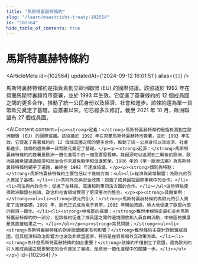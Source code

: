 ```yaml
---
title: "馬斯特裏赫特條約"
slug: "/learn/maastricht-treaty-102564"
id: "102564"
hide_table_of_contents: true
---
```



# 馬斯特裏赫特條約

<ArticleMeta id={102564} updatedAt={'2024-09-12 16:01:51'} alias={`[]`} />
<div className='border-solid border-b border-t-0 my-4 border-[var(--ifm-color-gray-300)]' />

馬斯特裏赫特條約是指負責創立歐洲聯盟 (EU) 的國際協議。該協議於 1992 年在荷蘭馬斯特裏赫特市簽署，並於 1993 年生效。它促進了簽署條約的 12 個成員國之間的更多合作，推動了統一公民身份以及經濟、社會和進步。該條約還為單一貨幣歐元奠定了基礎。自簽署以來，它已經多次修訂。截至 2021 年 10 月，歐洲聯盟有 27 個成員國。

<AIContent content={`<p><strong>定義：</strong>馬斯特裏赫特條約是指負責創立歐洲聯盟 (EU) 的國際協議。該協議於 1992 年在荷蘭馬斯特裏赫特市簽署，並於 1993 年生效。它促進了簽署條約的 12 個成員國之間的更多合作，推動了統一公民身份以及經濟、社會和進步。該條約還為單一貨幣歐元奠定了基礎。</p><p><strong>起源：</strong>馬斯特裏赫特條約的簽署是歐洲一體化進程中的一個重要里程碑。其起源可以追溯到二戰後的歐洲，歐洲各國希望通過經濟和政治合作來避免戰爭和促進繁榮。1986 年的《單一歐洲法案》為馬斯特裏赫特條約鋪平了道路，最終在 1992 年達成協議。</p><p><strong>類別與特點：</strong>馬斯特裏赫特條約主要包括以下幾個方面：<ul><li>經濟與貨幣聯盟：為歐元的引入奠定了基礎。</li><li>共同外交與安全政策：加強了成員國在國際事務中的合作。</li><li>司法與內政合作：促進了在移民、庇護和刑事司法方面的合作。</li></ul>這些特點使得歐洲聯盟在經濟、政治和社會領域實現了更深層次的整合。</p><p><strong>具體案例：</strong><ol><li><strong>歐元的引入：</strong>馬斯特裏赫特條約為歐元的引入奠定了法律基礎。1999 年，歐元正式成為電子貨幣，2002 年開始流通，極大地促進了歐盟內部的經濟一體化。</li><li><strong>申根區的擴展：</strong>雖然申根協定最初並非馬斯特裏赫特條約的一部分，但該條約促進了成員國之間的邊境開放和人員自由流動，申根區的擴展是其直接結果之一。</li></ol></p><p><strong>常見問題：</strong><ul><li><strong>馬斯特裏赫特條約對非歐盟國家有何影響？</strong>雖然條約主要針對歐盟成員國，但其經濟和政治影響力也波及非歐盟國家，特別是在貿易和外交政策方面。</li><li><strong>為什麼馬斯特裏赫特條約如此重要？</strong>該條約不僅創立了歐盟，還為歐元的引入和成員國之間更緊密的合作奠定了基礎，是歐洲一體化進程中的關鍵一步。</li></ul></p>`} id={102564} />
